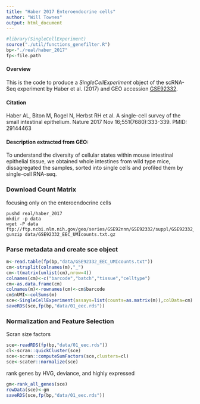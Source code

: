 ```yaml
---
title: "Haber 2017 Enteroendocrine cells"
author: "Will Townes"
output: html_document
---
```


```r
#library(SingleCellExperiment)
source("./util/functions_genefilter.R")
bp<-"./real/haber_2017"
fp<-file.path
```

#### Overview 
This is the code to produce a *SingleCellExperiment* object of the scRNA-Seq experiment by Haber et al. (2017) and GEO accession [GSE92332](https://www.ncbi.nlm.nih.gov/geo/query/acc.cgi?acc=GSE92332). 

#### Citation 
Haber AL, Biton M, Rogel N, Herbst RH et al. A single-cell survey of the small intestinal epithelium. Nature 2017 Nov 16;551(7680):333-339. PMID: 29144463

#### Description extracted from GEO: 
To understand the diversity of cellular states within mouse intestinal epithelial tissue, we obtained whole intestines from wild type mice, dissagregated the samples, sorted into single cells and profiled them by single-cell RNA-seq.

### Download Count Matrix

focusing only on the enteroendocrine cells

```
pushd real/haber_2017
mkdir -p data
wget -P data ftp://ftp.ncbi.nlm.nih.gov/geo/series/GSE92nnn/GSE92332/suppl/GSE92332_EEC_UMIcounts.txt.gz
gunzip data/GSE92332_EEC_UMIcounts.txt.gz
```

### Parse metadata and create sce object

```r
m<-read.table(fp(bp,"data/GSE92332_EEC_UMIcounts.txt"))
cm<-strsplit(colnames(m),"_")
cm<-t(matrix(unlist(cm),nrow=4))
colnames(cm)<-c("barcode","batch","tissue","celltype")
cm<-as.data.frame(cm)
colnames(m)<-rownames(cm)<-cm$barcode
cm$nUMI<-colSums(m)
sce<-SingleCellExperiment(assays=list(counts=as.matrix(m)),colData=cm)
saveRDS(sce,fp(bp,"data/01_eec.rds"))
```

### Normalization and Feature Selection

Scran size factors

```r
sce<-readRDS(fp(bp,"data/01_eec.rds"))
cl<-scran::quickCluster(sce)
sce<-scran::computeSumFactors(sce,clusters=cl)
sce<-scater::normalize(sce)
```

rank genes by HVG, deviance, and highly expressed

```r
gm<-rank_all_genes(sce)
rowData(sce)<-gm
saveRDS(sce,fp(bp,"data/01_eec.rds"))
```